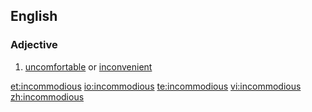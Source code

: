 ==English==

===Adjective===
{{en-adj}}

# [[uncomfortable]] or [[inconvenient]]

[[et:incommodious]]
[[io:incommodious]]
[[te:incommodious]]
[[vi:incommodious]]
[[zh:incommodious]]
